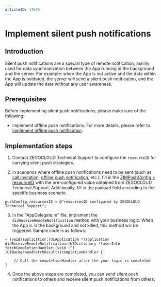 ```yaml
---
articleID: 17636
---
```

# Implement silent push notifications


## Introduction

Silent push notifications are a special type of remote notification, mainly used for data synchronization between the App running in the background and the server. For example: when the App is not active and the data within the App is outdated, the server will send a silent push notification, and the App will update the data without any user awareness.

## Prerequisites

Before implementing silent push notifications, please make sure of the following:
- Implement offline push notifications. For more details, please refer to [Implement offline push notification](./Implement%20offline%20push%20notification.mdx).

## Implementation steps

1. Contact ZEGOCLOUD Technical Support to configure the `resourceID` for carrying silent push strategies.

2. In scenarios where offline push notifications need to be sent (such as [call invitation](./../Guides/Call%20invitation%20signaling.mdx), [offline push notification](./Implement%20offline%20push%20notification.mdx), etc.), fill in the [ZIMPushConfig > resourceID](@-ZIMPushConfig) with the pre-configured value obtained from ZEGOCLOUD Technical Support. Additionally, fill in the payload field according to the specific business scenario.

```objc
pushConfig.resourcesID = @"resourcesID configured by ZEGOCLOUD Technical Support";
```

3. In the "AppDelegate.m" file, implement the `didReceiveRemoteNotification` method with your business logic. When the App is in the background and not killed, this method will be triggered. Sample code is as follows:

```objc
- (void)application:(UIApplication *)application didReceiveRemoteNotification:(NSDictionary *)userInfo fetchCompletionHandler:(void (^)(UIBackgroundFetchResult))completionHandler {

    // Call the completionHandler after the your logic is completed
}
```

4. Once the above steps are completed, you can send silent push notifications to others and receive silent push notifications from others.